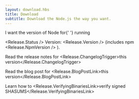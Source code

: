 ```yaml
---
layout: download.hbs
title: Download
subtitle: Download the Node.js the way you want.
---
```


<section>
  I want the <Release.VersionDropdown /> version of Node for{' '}
  <Release.OperatingSystemDropdown /> running <Release.PlatformDropdown />
</section>

<section></section>

<Release.Status /> Version: <Release.Version /> (includes
npm <Release.NpmVersion />
).

Read the release notes for <Release.ChangelogTrigger>this version</Release.ChangelogTrigger>

Read the blog post for <Release.BlogPostLink>this version</Release.BlogPostLink>

Learn how to <Release.VerifyingBinariesLink>verify signed SHASUMS</Release.VerifyingBinariesLink>
